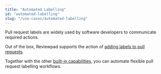 ```yaml
---
title: "Automated Labelling"
id: "automated-labelling"
slug: "/use-cases/automated-labelling"
---
```



Pull request labels are widely used by software developers to communicate required actions.

Out of the box, Reviewpad supports the action of [adding labels to pull requests](/guides/built-ins#addlabel).

Together with the other [built-in capabilities](/guides/built-ins), you can automate flexible pull request labelling workflows.

<DocCardList items={useCurrentSidebarCategory().items} />
